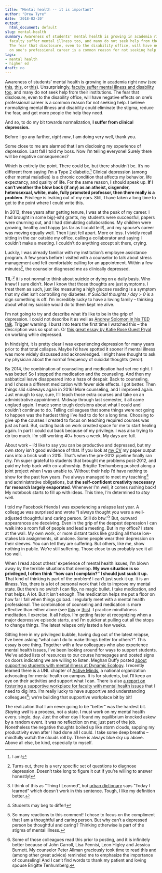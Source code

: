 ```yaml
---
title: "Mental health -- it is important"
author: "Drew Tyre"
date: '2018-02-20'
output:
  html_document: default
slug: mental-health
summary: Awareness of students' mental health is growing in academia right now. Unsurprisingly,
  faculty suffer mental illness too, and many do not seek help from their institutions.
  The fear that disclosure, even to the disability office, will have negative effects
  on one's professional career is a common reason for not seeking help.
tags:
- mental health
- higher ed
draft: no
---
```


Awareness of students' mental health is growing in academia right now (see 
[this](https://www.theatlantic.com/education/archive/2016/07/why-do-so-many-graduate-students-quit/490094/), 
[this](https://dynamicecology.wordpress.com/2016/07/13/life-as-an-anxious-scientist/), or 
[this](https://www.theguardian.com/society/2017/may/23/number-university-dropouts-due-to-mental-health-problems-trebles?CMP=Share_iOSApp_Other)). 
Unsurprisingly, [faculty suffer mental illness and disability too](https://www.insidehighered.com/news/2017/06/08/study-faculty-members-mental-health-issues-finds-mix-attitudes-disclosing-and), and many do not seek help from their institutions.
The fear that disclosure, even to the disability office, will have negative effects on one's professional career is a common reason for not seeking help.
I believe normalizing mental illness and disability could eliminate the stigma, reduce the fear, and get more people the help they need.

And so, to do my bit towards normalization, **I suffer from clinical depression.** 

Before I go any farther, *right now*, I am doing very well, thank you.

Some close to me are alarmed that I am disclosing my experience of depression. 
Last fall I told my boss. 
Now I'm telling everyone! 
Surely there will be negative consequences?

Which is entirely the point. There could be, but there shouldn't be. It's no different from saying I'm a Type 2 diabetic.[^1] 
Clinical depression (among other mental maladies) is a chronic condition that affects my behavior, life expectancy, and quality of life. For the same reason, I should speak up. 
**If I can't weather the blow back (if any) as an atheist, cisgender, heterosexual, white, male, fully promoted professor, then there really *is* a problem.** Privilege is leaking out of my ears.
Still, I have taken a long time to get to the point where I could write this. 

[^1]: I am!

In 2012, three years after getting tenure, I was at the peak of my career. 
I had brought in some big(-ish) grants, my students were successful, papers were churning out, and I had stimulating collaborations. 
My children were growing, healthy and happy (as far as I could tell!), and my spouse's career was moving equally well. 
Then I just fell apart. More or less. 
I vividly recall sitting in the car outside my office, calling a collaborator and saying I couldn't make a meeting. 
I couldn't do anything except sit there, crying. 

Luckily, I was already familiar with my institution's employee assistance program. A few years before I visited with a counselor to talk about stress management and felt comfortable calling for an appointment. 
Within a few minutes[^2], the counselor diagnosed me as clinically depressed. 

[^2]: Turns out, there is a very specific set of questions to diagnose depression. Doesn't take long to figure it out if you're willing to answer honestly!

TIL:[^TIL] it is not normal to think about suicide or dying on a daily basis. Who knew! I sure didn't. 
Now I know that those thoughts are just symptoms. 
I treat them as such, just like measuring a high glucose reading is a symptom that my diet isn't controlling my diabetes. 
*# Suicidal thoughts / day > 0* is a sign something is off.
I'm incredibly lucky to have a loving family --
thinking about what my suicide would do to them kept me alive. 

[^TIL]: I think of this as "Thing I Learned", but [urban dictionary](https://www.urbandictionary.com/define.php?term=TIL) says "Today I learned" which doesn't work in this sentence. Tough, I like my definition better.

I'm not going to try and describe what it's like to be in the grip of depression. 
I could not describe it as well as 
[Andrew Solomon in his TED talk](https://www.ted.com/talks/andrew_solomon_depression_the_secret_we_share?utm_campaign=tedspread--a&utm_medium=referral&utm_source=tedcomshare). 
Trigger warning: I burst into tears the first time I watched this -- the description was so spot on.
Or [this great essay by Katie Rose Guest Pryal](https://chroniclevitae.com/news/1203-working-when-your-brain-isn-t) on working while depressed.

In hindsight, it is pretty clear I was experiencing depression for many years prior to that total collapse. 
Maybe I'd have spotted it sooner if mental illness was more widely discussed and acknowledged.
I might have thought to ask my physician about the normal frequency of suicidal thoughts (zero!). 

By 2014, the combination of counseling and medication had set me right. 
I was better! So I stopped the medication and the counseling. 
And then my sabbatical leave disappeared into a haze of despair. 
Back to counseling, and I chose a different medication with fewer side effects. I got better. 
Then things slid sideways again in 2016! More counseling, and I improved again. 
Just enough to say, sure, I'll teach those extra courses and take on an administrative appointment. 
Midway through last semester, it all came unglued again. 
I made some tough decisions about what I could and couldn't continue to do. 
Telling colleagues that some things were not going to happen was the hardest thing I've had to do for a long time. 
Choosing to give up the courses I created to focus on teaching required courses was just as hard. 
But, cutting back on work created space for me to start healing again. 
In part I could cut back because of my privilege. 
I was also trying to do too much. I'm still working 40+ hours a week. 
My days are full.

About work -- I'd like to say you can be productive and depressed, but my own story isn't good evidence of that.
If you look at [my CV](https://scholar.google.com/citations?hl=en&user=WafwKngAAAAJ&view_op=list_works&authuser=1&sortby=pubdate) my paper output runs into a brick wall in 2015. 
That's when the pre-2012 pipeline finally ran dry.
I'm super grateful to students that brought me problems post-2012, and paid my help back with co-authorship. 
Brigitte Tenhumberg pushed along a joint project when I was unable to.
Without their help I'd have nothing to show for the past few years.
I've always managed to meet my teaching[^students] and administrative obligations, but **the self-confident creativity necessary for research largely evaporated**. 
Whenever I'm well, it comes rushing back! My notebook starts to fill up with ideas.
This time, I'm determined to *stay well*. 

[^students]: Students may beg to differ! 

I told my Facebook friends I was experiencing a relapse last year. 
A colleague was surprised and wrote "I always thought you were a well-adjusted thoughtful and caring person. Still do btw."[^quote]
But, outward appearances are deceiving. 
Even in the grip of the deepest depression I can walk into a room full of people and lead a meeting. 
But in my office? 
I stare at the wall. 
My own work, or more distant tasks like grading all those low-stakes lab assignments, sit undone.
Some people wear their depression on their sleeves. 
You can tell they are suffering.
But others, like me, show nothing in public. We're still suffering. 
Those close to us probably see it all too well.

[^quote]: So many reactions to this comment! I chose to focus on the compliment that I am a thoughtful and caring person. But why can't a depressed person be thoughtful and caring? Thinking otherwise is part of the stigma of mental illness.

When I read about others' experience of mental health issues, I'm blown away by the terrible situations that develop. 
**My own situation is so privileged, I often think "how can I complain?" I should just suck it up.**
That kind of thinking is part of the problem!
I can't just suck it up. It is an illness. 
Yes, there is a lot of personal work that I do to improve my mental state. 
But there's no switch I can flip, no magic bullet. 
I take medication, and that helps. A lot. But it isn't enough.
The medication helps me put a floor on how far I fall when things go bad. 
I regularly meet with a mental health professional. The combination of counseling and medication is more effective than either alone 
(see [this](https://well.blogs.nytimes.com/2015/01/08/to-treat-depression-drugs-or-therapy/) or
[this](https://news.vanderbilt.edu/2014/08/20/drugs-therapy-nonchronic-depression/)).
I practice mindfulness meditation. 
I exercise. It all helps. 
I'm getting faster at recognizing when a major depressive episode starts, and I'm quicker at pulling out all the stops to change things. 
The latest relapse only lasted a few weeks. 

Sitting here in my privileged bubble, having dug out of the latest relapse, I've been asking "what can I do to make things better for others?". 
This essay is one thing. 
Together with a few colleagues who also experience mental health issues, I've been looking around for ways to support students. We've added lists of resources to our course homepages and posted signs on doors indicating we are willing to listen.
Meghan Duffy posted [about supporting students with mental illness at Dynamic Ecology](https://dynamicecology.wordpress.com/2018/01/29/how-to-support-undergraduate-students-experiencing-mental-health-concerns/).
I recently learned there is a UNL chapter of [Active Minds](http://www.activeminds.org/), a national organization advocating for mental health on campus. 
It is for students, but I'll keep an eye on their activities and support what I can.
There is also [a report on fostering a supportive workplace for faculty with mental health issues](http://tucollaborative.org/sdm_downloads/supportive-academic-environments-for-faculty-with-mental-illnesses/) that I need to dig into. 
I'm really lucky to have supportive and understanding colleagues[^Acknowledgements]; we're building that supportive workplace bit by bit! 

The realization that I am never going to be "better" was the hardest bit. 
*Staying well* is a process, not a state.
I must work on my mental health every. single. day. 
Just the other day I found my equilibrium knocked askew by a random event.
It was no reflection on me; just part of the job. 
Nonetheless the negative thoughts boiled up like storm clouds, sapping my productivity even after I had done all I could. 
I take some deep breaths -- mindfully watch the clouds roll by. There is always blue sky up above. 
Above all else, be kind, especially to myself.

[^Acknowledgements]: Some of those colleagues read this prior to posting, and it is infinitely better because of John Carroll, Lisa Pennisi, Leon Higley and Jessica Burnett. My counselor Peter Allman graciously took time to read this and (among other great advice) reminded me to emphasize the importance of counseling! And I can't find words to thank my patient and loving spouse Brigitte Tenhumberg. 